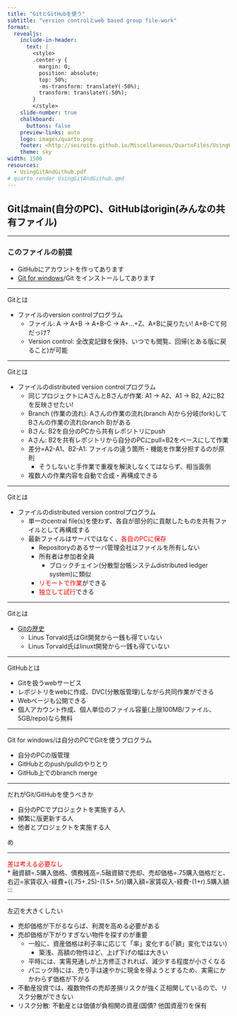 ```yaml
---
title: "GitとGitHubを使う"
subtitle: "version controlとweb based group file-work"
format:
  revealjs: 
    include-in-header: 
      text: |
        <style>
        .center-y {
          margin: 0;
          position: absolute;
          top: 50%;
          -ms-transform: translateY(-50%);
          transform: translateY(-50%);
        }
        </style>
    slide-number: true
    chalkboard: 
      buttons: false
    preview-links: auto
    logo: images/quarto.png
    footer: <http://seiroito.github.io/Miscellaneous/QuartoFiles/UsingGitAndGithub.html>
    theme: sky
width: 1500
resources:
  - UsingGitAndGithub.pdf
# quarto render UsingGitAndGithub.qmd
---
```

::: {.center-y}

## Gitはmain(自分のPC)、GitHubはorigin(みんなの共有ファイル)

:::

----

### このファイルの前提

* GitHubにアカウントを作ってあります  
* [Git for windows](https://gitforwindows.org/)/Git  をインストールしてあります  

----

Gitとは  

::: {.incremental}
* ファイルのversion controlプログラム  
   * ファイル: A &rarr; A+B &rarr; A+B-C &rarr; A+...+Z、A+Bに戻りたい! A+B-Cて何だっけ?  
   * Version control: 全改変記録を保持、いつでも閲覧、回帰(とある版に戻ること)が可能  
:::

----

Gitとは  

::: {.incremental}
* ファイルのdistributed version controlプログラム  
   * 同じプロジェクトにAさんとBさんが作業: A1 &rarr; A2、A1 &rarr; B2, A2にB2を反映させたい!  
   * Branch (作業の流れ): Aさんの作業の流れ(branch A)から分岐(fork)してBさんの作業の流れ(branch B)がある  
   * Bさん: B2を自分のPCから共有レポジトリにpush
   * Aさん: B2を共有レポジトリから自分のPCにpull=B2をベースにして作業  
   * 差分=A2-A1、B2-A1: ファイルの違う箇所・機能を作業分担するのが原則  
      * そうしないと手作業で重複を解決しなくてはならず、相当面倒  
   * 複数人の作業内容を自動で合成・再構成できる  
:::

----

Gitとは  

::: {.incremental}
* ファイルのdistributed version controlプログラム  
   * 単一のcentral file(s)を使わず、各自が部分的に貢献したものを共有ファイルとして再構成する  
   * 最新ファイルはサーバではなく、[各自のPCに保存]{style="color:red;"}  
      * Repositoryのあるサーバ管理会社はファイルを所有しない  
      * 所有者は参加者全員  
         * ブロックチェイン(分散型台帳システムdistributed ledger system)に類似  
      * [リモートで作業]{style="color:red;"}ができる  
      * [独立して試行]{style="color:red;"}できる  
:::


----

Gitとは  

::: {.incremental}
* [Gitの歴史](https://www.welcometothejungle.com/en/articles/btc-history-git)  
   * Linus Torvald氏はGit開発から一銭も得ていない  
   * Linus Torvald氏はlinuxt開発から一銭も得ていない  
   
:::

----

GitHubとは  

::: {.incremental}
* Gitを扱うwebサービス  
* レポジトリをwebに作成、DVC(分散版管理)しながら共同作業ができる  
* Webページも公開できる  
* 個人アカウント作成、個人単位のファイル容量(上限100MB/ファイル、5GB/repo)なら無料  

:::

----

Git for windows/は自分のPCでGitを使うプログラム  

* 自分のPCの版管理  
* GitHubとのpush/pullのやりとり  
* GitHub上でのbranch merge  


----

だれがGit/GitHubを使うべきか  

* 自分のPCでプロジェクトを実施する人  
* 頻繁に版更新する人  
* 他者とプロジェクトを実施する人  

め

----

[差は考える必要なし]{style="color:red;"}  
* 融資額=.5購入価格、債務残高=.5融資額で売却、売却価格=.75購入価格だと、右辺=家賃収入-経費+\{(.75+.25)-(1.5+.5r)\}購入額=家賃収入-経費-(1+r).5購入額  
:::

----
左辺を大きくしたい  

::: {.incremental}
* 売却価格が下がるならば、利潤を高める必要がある  
* 売却価格が下がりすぎない物件を探すのが重要  
   * 一般に、資産価格は利子率に応じて「率」変化する(「額」変化ではない)  
     * 築浅、高額の物件ほど、上げ下げの幅は大きい  
   * 平時には、実需見通しが上方修正されれば、減少する程度が小さくなる  
   * パニック時には、売り手は速やかに現金を得ようとするため、実需にかかわらず価格が下がる  
* 不動産投資では、複数物件の売却差損リスクが強く正相関しているので、リスク分散ができない   
* リスク分散: 不動産とは価値が負相関の資産(国債? 他国資産?)を保有  
:::


